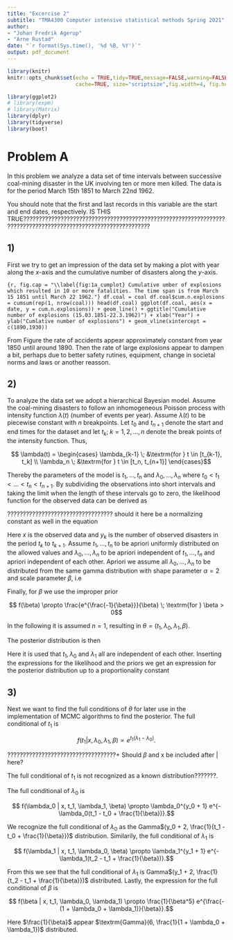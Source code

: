 ```yaml
---
title: "Excercise 2"
subtitle: "TMA4300 Computer intensive statistical methods Spring 2021"
author: 
- "Johan Fredrik Agerup"
- "Arne Rustad"
date: "`r format(Sys.time(), '%d %B, %Y')`"
output: pdf_document
---
```


\newcommand{\Var}{\textrm{Var}}
\newcommand{\E}{\textrm{E}}
\newcommand{\Cov}{\textrm{Cov}}

```r
library(knitr)
knitr::opts_chunk$set(echo = TRUE,tidy=TRUE,message=FALSE,warning=FALSE,strip.white=TRUE,prompt=FALSE,
                      cache=TRUE, size="scriptsize",fig.width=4, fig.height=3)
```


```r
library(ggplot2)
# library(expm)
# library(Matrix)
library(dplyr)
library(tidyverse)
library(boot)
```

# Problem A

In this problem we analyze a data set of time intervals between successive coal-mining disaster in the UK involving ten or more men killed. The data is for the period March 15th 1851 to March 22nd 1962.

You should note that the first and last records in this variable are the start and end dates, respectively. IS THIS TRUE???????????????????????????????????????????????????????????????????????????????????????????????????????????????

## 1)

First we try to get an impression of the data set by making a plot with year along the $x$-axis and the cumulative number of disasters along the $y$-axis.


```{r, fig.cap = "\\label{fig:1a_cumplot} Cumulative umber of explosions which resulted in 10 or more fatalities. The time span is from March 15 1851 until March 22 1962."}
df.coal = coal
df.coal$cum.n.explosions = cumsum(rep(1, nrow(coal)))
head(df.coal)
ggplot(df.coal, aes(x = date, y = cum.n.explosions)) + geom_line() + ggtitle("Cumulative number of explosions (15.03.1851-22.3.1962)") + xlab("Year") + ylab("Cumlative number of explosions") + geom_vline(xintercept = c(1890,1930))
```

From Figure \ref{fig:1a_cumplot} the rate of accidents appear approximately constant from year 1850 until around 1890. Then the rate of large explosions appear to dampen a bit, perhaps due to better safety rutines, equipment, change in societal norms and laws or another reasson.

## 2)

To analyze the data set we adopt a hierarchical Bayesian model. Assume the coal-mining disasters to follow an inhomogeneous Poisson process with intensity function $\lambda(t)$ (number of events per year). Assume $\lambda(t)$ to be piecewise constant with $n$ breakpoints. Let $t_0$ and $t_{n+1}$ denote the start and end times for the dataset and let $t_k; \; k=1,2,\dots, n$ denote the break points of the intensity function. Thus,

$$ \lambda(t) =
\begin{cases}
\lambda_{k-1} \; &\textrm{for } t \in [t_{k-1}, t_k] \\
\lambda_n \; &\textrm{for } t \in [t_n, t_{n+1}]
\end{cases}$$

Thereby the parameters of the model is $t_1, \dots, t_n$ and $\lambda_0, \dots, \lambda_n$ where $t_0 < t_1 < \dots < t_n < t_{n+1}$. By subdividing the observations into short intervals and taking the limit when the length of these intervals go to zero, the likelihood function for the observed data can be derived as


\begin{align*}
f(x | t_1, \dots, t_n, \lambda_0, \dots, \lambda_n)
&= e^{-\int_{t_0}^{t_{n+1}} \lambda(t) dt} \prod_{k=0}^{n} \lambda_k^{y_k} \\
&= e^{-\sum_{k = 0}^{n} \lambda_k (t_{k+1} - t_k)} \prod_{k=0}^{n} \lambda_k^{y_k}.
\end{align*}

?????????????????????????????????? should it here be a normalizing constant as well in the equation

Here $x$ is the observed data and $y_k$ is the number of observed disasters in the period $t_k$ to $t_{k+1}$. Assume $t_1, \dots, t_n$ to be apriori uniformly distributed on the allowed values and $\lambda_0, \dots, \lambda_n$ to be apriori independent of $t_1, \dots, t_n$ and apriori independent of each other. Apriori we assume all $\lambda_0, \dots, \lambda_n$ to be distributed from the same gamma distribution with shape parameter $\alpha = 2$ and scale parameter $\beta$, i.e

\begin{align*}
f(\lambda_i | \beta) = \frac{1}{\beta^2} \lambda_i e^{\frac{-\lambda_i}{\beta}} \; \textrm{for } \lambda_i \geq 0
\end{align*}

Finally, for $\beta$ we use the improper prior

$$ f(\beta) \propto \frac{e^{\frac{-1}{\beta}}}{\beta} \; \textrm{for } \beta > 0$$

In the following it is assumed $n = 1$, resulting in $\theta = (t_1, \lambda_0, \lambda_1, \beta)$.

The posterior distribution is then

\begin{align*}
f(\theta | x) &= f(x | \theta) f(\theta) \\
&= f(x | t_1,  \lambda_0, \lambda_1) f(t_1) f(\lambda_0 | \beta) f(\lambda_1 | \theta) f(\beta)
\end{align*}

Here it is used that $t_1, \lambda_0$ and $\lambda_1$ all are independent of each other. Inserting the expressions for the likelihood and the priors we get an expression for the posterior distribution up to a proportionality constant

\begin{align*}
f(\theta = (t_1, \lambda_0, \lambda_1, \beta) | x)
&\propto e^{-\lambda_0 (t_{1} - t_0) - \lambda_1 (t_{2} - t_1)} \lambda_0^{y_0} \lambda_1^{y_1}
\frac{1}{t_{2} - t_0}
\frac{1}{\beta^2} \lambda_0 e^{\frac{-\lambda_0}{\beta}}
\frac{1}{\beta^2} \lambda_1 e^{\frac{-\lambda_1}{\beta}}
\frac{e^{\frac{-1}{\beta}}}{\beta} \\
&\propto e^{-\lambda_0 (t_{1} - t_0) - \lambda_1 (t_{2} - t_1)}
\lambda_0^{y_0} \lambda_1^{y_1}
\frac{1}{\beta^2} \lambda_0 e^{\frac{-\lambda_0}{\beta}}
\frac{1}{\beta^2} \lambda_1 e^{\frac{-\lambda_1}{\beta}}
\frac{e^{\frac{-1}{\beta}}}{\beta}.
\end{align*}

## 3)

Next we want to find the full conditions of $\theta$ for later use in the implementation of MCMC algorithms to find the posterior. The full conditional of $t_1$ is

$$ f(t_1 | x, \lambda_0, \lambda_1, \beta) \propto e^{t_1 (\lambda_1 - \lambda_0)}.$$

???????????????????????????????????+ Should $\beta$ and x be included after $|$ here?

The full conditional of $t_1$ is not recognized as a known distribution???????.

The full conditional of $\lambda_0$ is

$$ f(\lambda_0 | x, t_1, \lambda_1, \beta) \propto \lambda_0^{y_0 + 1} e^{-\lambda_0(t_1 - t_0 + \frac{1}{\beta})}.$$

We recognize the full conditional of $\lambda_0$ as the Gamma$(y_0 + 2, \frac{1}{t_1 - t_0 + \frac{1}{\beta}})$ distribution. Similarily, the full conditional of $\lambda_1$ is

$$ f(\lambda_1 | x, t_1, \lambda_0, \beta) \propto \lambda_1^{y_1 + 1} e^{-\lambda_1(t_2 - t_1 + \frac{1}{\beta})}.$$

From this we see that the full conditional of $\lambda_1$ is Gamma$(y_1 + 2, \frac{1}{t_2 - t_1 + \frac{1}{\beta}})$ distributed. Lastly, the expression for the full conditional of $\beta$ is

$$ f(\beta | x, t_1, \lambda_0, \lambda_1) \propto  \frac{1}{\beta^5} e^{\frac{-(1 + \lambda_0 + \lambda_1)}{\beta}}.$$

Here $\frac{1}{\beta}$ appear $\textrm{Gamma}(6, \frac{1}{1 + \lambda_0 + \lambda_1})$ distributed.